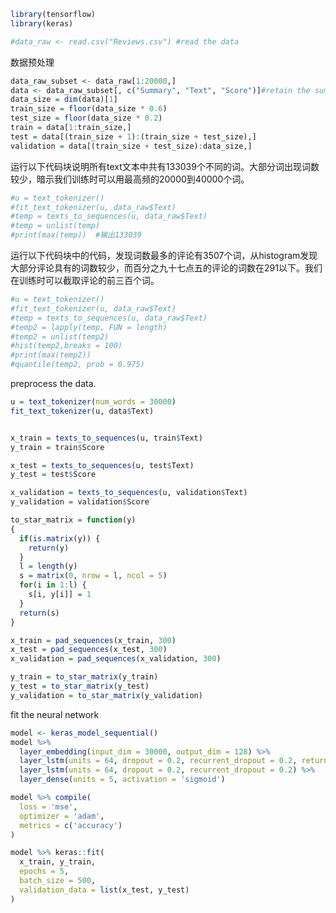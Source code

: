 ```r
library(tensorflow)
library(keras)
```

```r
#data_raw <- read.csv("Reviews.csv") #read the data
```
数据预处理
```r
data_raw_subset <- data_raw[1:20000,]
data <- data_raw_subset[, c("Summary", "Text", "Score")]#retain the summary, comment and score
data_size = dim(data)[1]
train_size = floor(data_size * 0.6)
test_size = floor(data_size * 0.2)
train = data[1:train_size,]
test = data[(train_size + 1):(train_size + test_size),]
validation = data[(train_size + test_size):data_size,]
```

运行以下代码块说明所有text文本中共有133039个不同的词。大部分词出现词数较少，暗示我们训练时可以用最高频的20000到40000个词。
```r
#u = text_tokenizer()
#fit_text_tokenizer(u, data_raw$Text)
#temp = texts_to_sequences(u, data_raw$Text)
#temp = unlist(temp)
#print(max(temp))  #输出133039
```
运行以下代码块中的代码，发现词数最多的评论有3507个词，从histogram发现大部分评论具有的词数较少，而百分之九十七点五的评论的词数在291以下。我们在训练时可以截取评论的前三百个词。
```r
#u = text_tokenizer()
#fit_text_tokenizer(u, data_raw$Text)
#temp = texts_to_sequences(u, data_raw$Text)
#temp2 = lapply(temp, FUN = length)
#temp2 = unlist(temp2)
#hist(temp2,breaks = 100)
#print(max(temp2))
#quantile(temp2, prob = 0.975)
```

preprocess the data.
```r
u = text_tokenizer(num_words = 30000)
fit_text_tokenizer(u, data$Text)


x_train = texts_to_sequences(u, train$Text)
y_train = train$Score

x_test = texts_to_sequences(u, test$Text)
y_test = test$Score

x_validation = texts_to_sequences(u, validation$Text)
y_validation = validation$Score

to_star_matrix = function(y) 
{
  if(is.matrix(y)) {
    return(y)
  }
  l = length(y)
  s = matrix(0, nrow = l, ncol = 5)
  for(i in 1:l) {
    s[i, y[i]] = 1
  }
  return(s)
}

x_train = pad_sequences(x_train, 300)
x_test = pad_sequences(x_test, 300)
x_validation = pad_sequences(x_validation, 300)

y_train = to_star_matrix(y_train)
y_test = to_star_matrix(y_test)
y_validation = to_star_matrix(y_validation)
```


fit the neural network
```r
model <- keras_model_sequential()
model %>%
  layer_embedding(input_dim = 30000, output_dim = 128) %>%
  layer_lstm(units = 64, dropout = 0.2, recurrent_dropout = 0.2, return_sequences = TRUE) %>% 
  layer_lstm(units = 64, dropout = 0.2, recurrent_dropout = 0.2) %>%
  layer_dense(units = 5, activation = 'sigmoid')

model %>% compile(
  loss = 'mse',
  optimizer = 'adam',
  metrics = c('accuracy')
)

model %>% keras::fit(
  x_train, y_train,
  epochs = 5,
  batch_size = 500,
  validation_data = list(x_test, y_test)
)

```
